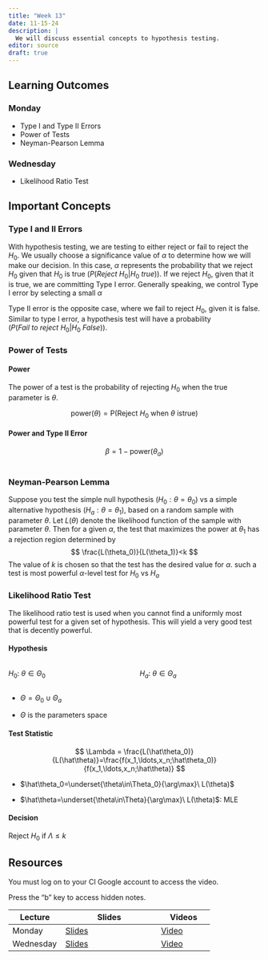 ```yaml
---
title: "Week 13"
date: 11-15-24
description: |
  We will discuss essential concepts to hypothesis testing.
editor: source
draft: true
---
```


## Learning Outcomes

### Monday

-   Type I and Type II Errors
-   Power of Tests
-   Neyman-Pearson Lemma

### Wednesday

-   Likelihood Ratio Test

## Important Concepts

### Type I and II Errors

With hypothesis testing, we are testing to either reject or fail to reject the $H_0$. We usually choose a significance value of $\alpha$ to determine how we will make our decision. In this case, $\alpha$ represents the probability that we reject $H_0$ given that $H_0$ is true ($P(Reject\ H_0| H_0\ true)$). If we reject $H_0$, given that it is true, we are committing Type I error. Generally speaking, we control Type I error by selecting a small $\alpha$

Type II error is the opposite case, where we fail to reject $H_0$, given it is false. Similar to type I error, a hypothesis test will have a probability ($P(Fail\ to\ reject\ H_0|H_0\ False)$).

### Power of Tests

#### Power

The power of a test is the probability of rejecting $H_0$ when the true parameter is $\theta$.

$$
\mathrm{power}(\theta) = \mathrm P(\mathrm{Reject}\ H_0\ \mathrm{when}\ \theta\ \mathrm{is true}) 
$$

#### Power and Type II Error

$$
\beta = 1 - \mathrm{power}(\theta_a)
$$

# 

### Neyman-Pearson Lemma

Suppose you test the simple null hypothesis ($H_0: \theta=\theta_0$) vs a simple alternative hypothesis ($H_a: \theta=\theta_1$), based on a random sample with parameter $\theta$. Let $L(\theta)$ denote the likelihood function of the sample with parameter $\theta$. Then for a given $\alpha$, the test that maximizes the power at $\theta_1$ has a rejection region determined by $$
\frac{L(\theta_0)}{L(\theta_1)}<k
$$The value of $k$ is chosen so that the test has the desired value for $\alpha$. such a test is most powerful $\alpha$-level test for $H_0$ vs $H_a$

### Likelihood Ratio Test

The likelihood ratio test is used when you cannot find a uniformly most powerful test for a given set of hypothesis. This will yield a very good test that is decently powerful.

#### Hypothesis

::: columns
::: {.column width="40%"}
$H_0:\ \theta\in\Theta_0$
:::

::: {.column width="40%"}
$H_a:\ \theta\in\Theta_a$
:::
:::

-   $\Theta = \Theta_0\cup\Theta_a$

-   $\Theta$ is the parameters space

#### Test Statistic

$$
\Lambda = \frac{L(\hat\theta_0)}{L(\hat\theta)}=\frac{f(x_1,\ldots,x_n;\hat\theta_0)}{f(x_1,\ldots,x_n;\hat\theta)}
$$

-   $\hat\theta_0=\underset{\theta\in\Theta_0}{\arg\max}\ L(\theta)$

-   $\hat\theta=\underset{\theta\in\Theta}{\arg\max}\ L(\theta)$: MLE

#### Decision

Reject $H_0$ if $\Lambda\le k$

## Resources

You must log on to your CI Google account to access the video.

Press the "b" key to access hidden notes.

| Lecture   | Slides                                                             | Videos                                |
|-------------------|----------------------------------|-------------------|
| Monday    | [Slides](https://m453.inqs.info/files/Lecture_15_class/index.html) | [Video](https://youtu.be/U42gpCH47Ns) |
| Wednesday | [Slides](https://m453.inqs.info/files/Lecture_16_class/index.html) | [Video](https://youtu.be/xfrmVYdNuqU) |
